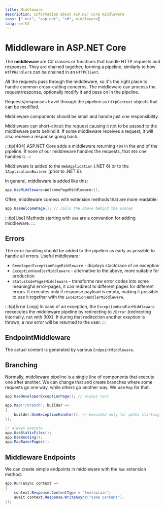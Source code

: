 ```yaml
---
title: Middleware
description: Information about ASP.NET Core middleware
tags: [".net", "asp.net", "c#", middleware]
lang: en-US
---
```



# Middleware in ASP.NET Core

The **middleware** are C# classes or functions that handle HTTP requests and
responses. They are chained together, forming a pipeline, similarly to how
`HTTPHandler`s can be chained in an `HTTPClient`.

All the requests pass through the middleware, so it's the right place to handle
common cross-cutting concerns. The middleware can process the request/response,
optionally modify it and pass on in the pipeline.

Requests/responses travel through the pipeline as `HttpContext` objects that can
be modified.

Middleware components should be small and handle just one responsibility.

Middleware can short-circuit the request causing it not to be passed to the
middleware parts behind it. If some middleware receives a request, it will also
receive a response going back.

:::tip[404]
ASP.NET Core adds a middleware returning `404` in the end of the pipeline.
If none of our middleware handles the requests, that `404` one handles it.
:::

Middleware is added to the `WebApplication` (.NET 6) or to the
`IApplicationBuilder` (prior to .NET 6).

In general, middleware is added like this:

```csharp
app.UseMiddleware<WelcomePageMiddleware>();
```

Often, middleware comess with extension methods that are more readable:

```csharp
app.UseWelcomePage(); // calls the above behind the scenes
```

:::tip[Use]
Methods starting with `Use` are a convention for adding middleware.
:::

## Errors

The error handling should be added to the pipeline as early as possible to
handle all errors. Useful middleware:

- `DeveloperExceptionPageMiddleware` - displays stacktrace of an exception
- `ExceptionHandlerMiddleware` - alternative to the above, more suitable for
  production
- `StatusCodePagesMiddleware` - transforms raw error codes into some meaningful
  error-pages, it can redirect to different pages for different errors. It
  executes only if response payload is empty, making it possible to use it
  together with the `ExceptionHandlerMiddleware`.


:::tip[Error Loop]
In case of an exception, the `ExceptionHandlerMiddleware` reexecutes the
middleware pipeline by redirecting to `/Error` (redirecting internally, not with
30X). If during that redirection another exeption is thrown, a raw error will be
returned to the user.
:::

## EndpointMiddleware

The actual content is generated by various `EndpointMiddleware`.

## Branching

Normally, middleware pipeline is a single line of components that execute one
after another. We can change that and create branches where some requests go one
way, while others go another way. We use `Map` for that.

```csharp
app.UseDeveloperExceptionPage(); // always runs

app.Map("/branch", builder => 
{
    builder.UseExceptionHandler(); // executed only for paths starting with /branch
});

// always execute
app.UseStaticFiles();
app.UseRouting();
app.MapRazorPages();
```

## Middleware Endpoints

We can create simple endpoints in middleware with the `Run` extension method:

```csharp
app.Run(async context => 
{
    context.Response.ContentType = "text/plain";
    await context.Response.WriteAsync("some content");
});
```


